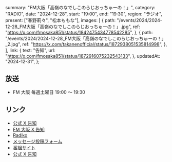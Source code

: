   summary: "FM大阪「高嶺のなでしこのらじおっちゅーの！」",
  category: "RADIO",
  date: "2024-12-28",
  start: "19:00",
  end: "19:30",
  region: "ラジオ",
  present: ["春野莉々", "松本ももな"],
  images: [
    {
      path: "/events/2024/2024-12-28_FM大阪「高嶺のなでしこのらじおっちゅーの！」.jpg",
      ref: "https://x.com/fmosaka851/status/1842475434778542285",
    },
    {
      path: "/events/2024/2024-12-28_FM大阪「高嶺のなでしこのらじおっちゅーの！」_2.jpg",
      ref: "https://x.com/takanenofficial/status/1872938051535814998",
    },
  ],
  link: {
    text: "告知",
    url: "https://x.com/fmosaka851/status/1872916075232543133",
  },
  updatedAt: "2024-12-31",
};

## 放送

- FM 大阪 毎週土曜日 19:00 〜 19:30

## リンク

- [公式 X 告知](https://x.com/takanenofficial/status/1872938051535814998)
- [FM 大阪 X 告知](https://x.com/fmosaka851/status/1872916075232543133)
- [Radiko](https://radiko.jp/#!/ts/FMO/20241228190000)
- [メッセージ投稿フォーム](https://fmosaka.futureartist.net/enquete/354047)
- [番組サイト](https://www.fmosaka.net/_ct/17722199)
- [公式 X 告知](https://x.com/takanenofficial/status/1836979149044600863)
